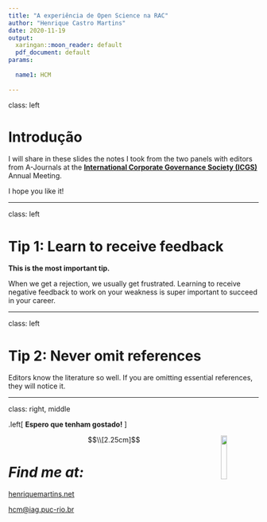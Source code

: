 ```yaml
---
title: "A experiência de Open Science na RAC"
author: "Henrique Castro Martins"
date: 2020-11-19
output:
  xaringan::moon_reader: default
  pdf_document: default
params:
  
  name1: HCM
  
---
```



class: left

# Introdução


I will share in these slides the notes I took from the two panels with editors from A-Journals at the [**International Corporate Governance Society (ICGS)**](https://icgsociety.org/) Annual Meeting.

I hope you like it!



---

class: left

# Tip 1: Learn to receive feedback

**This is the most important tip.** 

When we get a rejection, we usually get frustrated. Learning to receive negative feedback to work on your weakness is super important to succeed in your career.



---

class: left

# Tip 2: Never omit references


Editors know the literature so well. If you are omitting essential references, they will notice it.

    
    














---



class: right, middle

.left[ __Espero que tenham gostado!__ ] 


<img src="slides1-empiricalissues-me.jpg" width="15%" align="right" />

$$\\[2.25cm]$$

# *Find me at:*

[henriquemartins.net](https://henriquemartins.net/)

[hcm@iag.puc-rio.br](mailto:hcm@iag.puc-rio.br)


